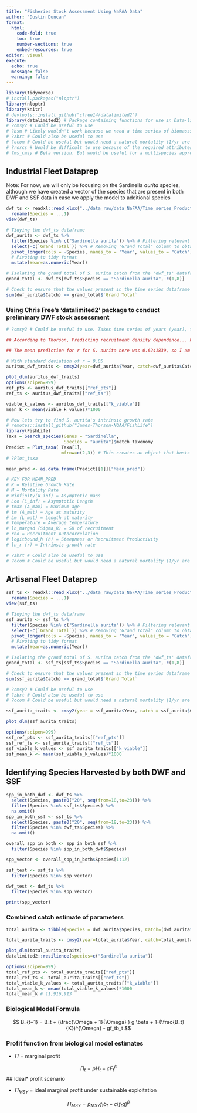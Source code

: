 ```yaml
---
title: "Fisheries Stock Assessment Using NaFAA Data"
author: "Dustin Duncan"
format: 
  html:
    code-fold: true
    toc: true
    number-sections: true
    embed-resources: true
editor: visual
execute:
  echo: true
  message: false
  warning: false
---
```


```r
library(tidyverse)
# install.packages("nloptr")
library(nloptr)
library(knitr)
# devtools::install_github("cfree14/datalimited2")
library(datalimited2) # Package containing functions for use in Data-limited fisheries stock assessment 
# ?cmsy2 # Could be useful to use 
# ?bsm # Likely wouldn't work because we need a time series of biomasss data as well 
# ?zbrt # Could also be useful to use 
# ?ocom # Could be useful but would need a natural mortality (1/yr are the units)
# ?rorcs # Would be difficult to use because of the required attributes 
# ?ms_cmsy # Beta version. But would be useful for a multispecies approach 
```

## Industrial Fleet Dataprep

Note: For now, we will only be focusing on the Sardinella *aurita* species, although we have created a vector of the species that are present in both DWF and SSF data in case we apply the model to additional species 

```r
dwf_ts <- readxl::read_xlsx("../data_raw/data_NaFAA/Time_series_Production_data.xlsx", sheet = "Industrial prod 2018-2023", skip = 3, n_max = 76, col_types = c("text", "numeric","numeric","numeric","numeric","numeric","numeric","numeric")) %>% 
  rename(Species = ...1)
view(dwf_ts)
```

```r
# Tidying the dwf_ts dataframe 
dwf_aurita <- dwf_ts %>% 
  filter(Species %in% c("Sardinella aurita")) %>% # Filtering relevant species 
  select(-c(`Grand Total`)) %>% # Removing "Grand Total" column to obtain time series
  pivot_longer(cols = -Species, names_to = "Year", values_to = "Catch") %>%  
  # Pivoting to tidy format
  mutate(Year=as.numeric(Year))

# Isolating the grand total of S. aurita catch from the 'dwf_ts' dataframe
grand_total <- dwf_ts[dwf_ts$Species == "Sardinella aurita", c(1,8)]

# Check to ensure that the values present in the time series dataframe match the grand total in the dwf_ts dataframe 
sum(dwf_aurita$Catch) == grand_total$`Grand Total`
```

### Using Chris Free's 'datalimited2' package to conduct preliminary DWF stock assessment 

```r
# ?cmsy2 # Could be useful to use. Takes time series of years (year), time series of catch (catch) and ideally the species intrinsic growth rate, r (r.low, r.hi)

## According to Thorson, Predicting recruitment density dependence... https://onlinelibrary.wiley.com/doi/full/10.1111/faf.12427?_gl=1*1pfgsds*_gcl_au*MTQzNTIzNDc2OC4xNzI3ODk0NDI0LjIxODYyMDgyMy4xNzI4NDI3MDk5LjE3Mjg0MjcwOTk. , the Clupeiformes exhibit a mean intrinsic growth rate of 0.61 with a standard devation of 0.96, 

## The mean prediction for r for S. aurita here was 0.6241839, so I am going to test the cmsy2 method of stock assessment with both a uniform sd and narrowed sd. 

# With standard deviation of r = 0.05
auritus_dwf_traits <- cmsy2(year=dwf_aurita$Year, catch=dwf_aurita$Catch, r.low=0.47, r.hi=0.77)

plot_dlm(auritus_dwf_traits)
options(scipen=999)
ref_pts <- auritus_dwf_traits[["ref_pts"]]
ref_ts <- auritus_dwf_traits[["ref_ts"]]

viable_k_values <- auritus_dwf_traits[["k_viable"]]
mean_k <- mean(viable_k_values)*1000

# Now lets try to find S. aurita's intrinsic growth rate 
# remotes::install_github("James-Thorson-NOAA/FishLife")
library(FishLife)
Taxa = Search_species(Genus = "Sardinella",
                      Species = "aurita")$match_taxonomy
Predict = Plot_taxa( Taxa[1],
                     mfrow=c(2,3)) # This creates an object that hosts both "Cov_pred" matrix (estimated covariance between paramters) as well as "Mean_pred" matrix (matrix of empirical Bayes predictions of traits for each taxonomic group. 
# ?Plot_taxa

mean_pred <- as.data.frame(Predict[[1]]["Mean_pred"])

# KEY FOR MEAN_PRED
# K = Relative Growth Rate  
# M = Mortality Rate
# Winfinity(W_inf) = Asymptotic mass 
# Loo (L_inf) = Asymptotic Length 
# tmax (A_max) = Maximum age
# tm (A_mat) = Age at maturity
# Lm (L_mat) = Length at maturity
# Temperature = Average temperature
# ln_margsd (Sigma_R) = SD of recruitment
# rho = Recruitment Autocorrelation
# logitbound_h (h) = Steepness or Recruitment Productivity
# ln_r (r) = Intrinsic growth rate 

# ?zbrt # Could also be useful to use 
# ?ocom # Could be useful but would need a natural mortality (1/yr are the units)
```



## Artisanal Fleet Dataprep

```r
ssf_ts <- readxl::read_xlsx("../data_raw/data_NaFAA/Time_series_Production_data.xlsx", sheet = "Artisanal prod 2018-2023", skip = 3, n_max = 106, col_types = c("text", "numeric","numeric","numeric","numeric","numeric","numeric","numeric")) %>% 
  rename(Species = ...1)
view(ssf_ts)
```

```r
# Tidying the dwf_ts dataframe 
ssf_aurita <- ssf_ts %>% 
  filter(Species %in% c("Sardinella aurita")) %>% # Filtering relevant species 
  select(-c(`Grand Total`)) %>% # Removing "Grand Total" column to obtain time series
  pivot_longer(cols = -Species, names_to = "Year", values_to = "Catch") %>%  
  # Pivoting to tidy format
  mutate(Year=as.numeric(Year))

# Isolating the grand total of S. aurita catch from the 'dwf_ts' dataframe
grand_total <- ssf_ts[ssf_ts$Species == "Sardinella aurita", c(1,8)]

# Check to ensure that the values present in the time series dataframe match the grand total in the dwf_ts dataframe 
sum(ssf_aurita$Catch) == grand_total$`Grand Total`

```


```r
# ?cmsy2 # Could be useful to use 
# ?zbrt # Could also be useful to use 
# ?ocom # Could be useful but would need a natural mortality (1/yr are the units)

ssf_aurita_traits <- cmsy2(year = ssf_aurita$Year, catch = ssf_aurita$Catch, r.low = 0.47, r.hi=0.77)

plot_dlm(ssf_aurita_traits)
```


```r
options(scipen=999)
ssf_ref_pts <- ssf_aurita_traits[["ref_pts"]]
ssf_ref_ts <- ssf_aurita_traits[["ref_ts"]]
ssf_viable_k_values <- ssf_aurita_traits[["k_viable"]]
ssf_mean_k <- mean(ssf_viable_k_values)*1000
```

## Identifying Species Harvested by both DWF and SSF 

```r
spp_in_both_dwf <- dwf_ts %>% 
  select(Species, paste0("20", seq(from=18,to=23))) %>% 
  filter(Species %in% ssf_ts$Species) %>% 
  na.omit()
spp_in_both_ssf <- ssf_ts %>% 
  select(Species, paste0("20", seq(from=18,to=23))) %>% 
  filter(Species %in% dwf_ts$Species) %>% 
  na.omit()

overall_spp_in_both <- spp_in_both_ssf %>% 
  filter(Species %in% spp_in_both_dwf$Species)

spp_vector <- overall_spp_in_both$Species[1:12]

ssf_test <- ssf_ts %>% 
  filter(Species %in% spp_vector)

dwf_test <- dwf_ts %>% 
  filter(Species %in% spp_vector)

print(spp_vector)
```

### Combined catch estimate of parameters  

```r
total_aurita <- tibble(Species = dwf_aurita$Species, Catch=(dwf_aurita$Catch + ssf_aurita$Catch), Year=dwf_aurita$Year)

total_aurita_traits <- cmsy2(year=total_aurita$Year, catch=total_aurita$Catch, r.low=0.47, r.hi=0.77)

plot_dlm(total_aurita_traits)
datalimited2::resilience(species=c("Sardinella aurita"))
```


```r
options(scipen=999)
total_ref_pts <- total_aurita_traits[["ref_pts"]]
total_ref_ts <- total_aurita_traits[["ref_ts"]]
total_viable_k_values <- total_aurita_traits[["k_viable"]]
total_mean_k <- mean(total_viable_k_values)*1000
total_mean_k # 11,916,913
```

### Biological Model Formula

$$
B_{t+1} = B_t + (\frac{\Omega + 1}{\Omega} ) g \beta + 1-(\frac{B_t}{K})^{\Omega} - gf_tb_t
$$ 

### Profit function from biological model estimates 

- $\Pi$ = marginal profit 

$$
\Pi_{t} = pH_t - cF_t^{\beta}
$$
## Ideal* profit scenario

- $\Pi_{MSY}$ = ideal marginal profit under sustainable exploitation 

$$
\Pi_{MSY} = p_{MSY}f_t b_t - c(f_t g )^{\beta}
$$


